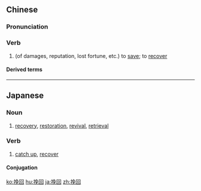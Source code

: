 ==Chinese==
{{zh-forms}}

===Pronunciation===
{{zh-pron
|m=wǎnhuí
|c=waan5 wui4
|h=pfs=ván-fì
|mn=qz,xm,zz:boán-hôe/kh:bán-hôe/tp:bán-hê
|cat=v
}}

===Verb===
{{zh-verb}}

# (of damages, reputation, lost fortune, etc.) to [[save]]; to [[recover]]

====Derived terms====
{{zh-der|挽回面子}}

----

==Japanese==
{{ja-kanjitab|ばん|かい|yomi=on}}

===Noun===
{{ja-noun|ばんかい}}

# [[recovery]], [[restoration]], [[revival]], [[retrieval]]

===Verb===
{{ja-verb-suru|ばんかい}}

# [[catch up]], [[recover]]

====Conjugation====
{{ja-suru|ばんかい}}

[[ko:挽回]]
[[hu:挽回]]
[[ja:挽回]]
[[zh:挽回]]